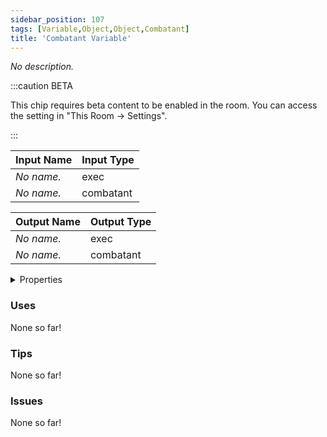 ```yaml
---
sidebar_position: 107
tags: [Variable,Object,Object,Combatant]
title: 'Combatant Variable'
---
```


*No description.*

:::caution BETA

This chip requires beta content to be enabled in the room. You can access the setting in "This Room -> Settings".

:::


<EsbSvg />

| Input Name | Input Type |
|-----------|-----------|
| *No name.* | exec |
| *No name.* | combatant |

| Output Name | Output Type |
|-----------|-----------|
| *No name.* | exec |
| *No name.* | combatant |


<details>
  <summary>Properties</summary>
  <div>
    <div>
    <table>
      <thead>
        <tr>
          <th>Is beta required?</th>
          <th>✅</th>
        </tr>
        <tr>
          <th>Is this chip a trolling risk?</th>
          <th>❌</th>
        </tr>
        <tr>
          <th>Is this chip a role assignment risk?</th>
          <th>❌</th>
        </tr>
        <tr>
          <th>Chip UUID</th>
          <th>cfd8e246-8682-4707-a0ae-da55bacfbf72</th>
        </tr>
      </thead>
    </table>
    </div>
  </div>
</details>

### Uses

None so far!

### Tips

None so far!

### Issues

None so far!